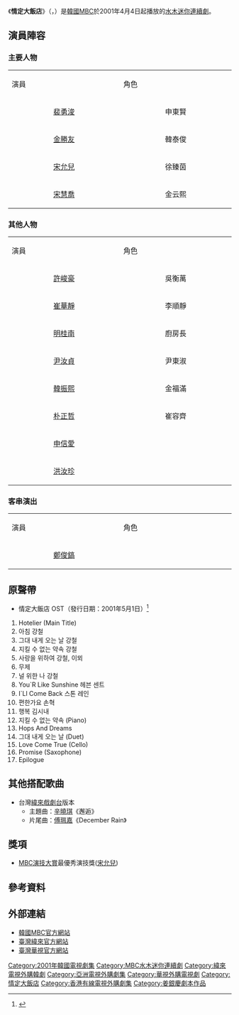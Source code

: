 {{Otheruses|subject=韓國電視劇|other=其它含义|情定大饭店 (消歧义)}}
{{Infobox Television
| show_name            = 情定大飯店
| original_name        = {{lang|ko|호텔리어}}
| image                = [[File:电视剧情定大饭店_2001.jpg|230px]]
| caption              = DVD封面
| show_name_2          = 
| genre                = 
| format               = 
| writer               = [[姜銀慶|姜銀慶]]
| director             = 張容佑
| starring             = [[裴勇浚|裴勇浚]]、[[金勝友|金勝友]]、[[宋玧妸|宋玧妸]]、<br />[[宋慧喬|宋慧喬]]
| slogan               = 
| theme_music_composer = 
| opentheme            = 
| endtheme             = 
| composer             = 
| country              = {{KOR}}
| language             = [[韓語|韓語]]
| num_episodes         = 20
| location             = 
| runtime              = 約60分鐘
| company              = 
| channel              = [[文化廣播_(韓國)|MBC]]
| first_run            = {{KOR}}
| first_aired          = {{Start date|2001|4|4}}
| last_aired           = {{End date|2001|6|7}}
| preceded_by          = 
| followed_by          = 
| related              = 
| website              = http://www.imbc.com/broad/tv/drama/hotel_new/
}}

《'''情定大飯店'''》（{{lang-ko|호텔리어}}，{{lang-en|''Hotelier''}}）是[[韓國|韓國]][[文化廣播_(韓國)|MBC]]於2001年4月4日起播放的[[MBC水木連續劇|水木迷你連續劇]]。

== 演員陣容 ==
=== 主要人物 ===
{|class="wikitable" width="70%"
|- style="background:cornflowerblue; color:white" align=center
| width=12%"|演員|| width=12%"|角色
|-
|<center>[[裴勇浚|裴勇浚]]||<center>申東賢
|-
|<center>[[金勝友|金勝友]]||<center>韓泰俊
|-
|<center>[[宋允兒|宋允兒]]||<center>徐臻茵
|-
|<center>[[宋慧喬|宋慧喬]]||<center>金云熙
|}

=== 其他人物 ===
{|class="wikitable" width="70%"
|- style="background:cornflowerblue; color:white" align=center
| width=12%"|演員|| width=12%"|角色
|-
|<center>[[許峻豪|許峻豪]]||<center>吳衡萬
|-
|<center>[[崔華靜|崔華靜]]||<center>李順靜
|-
|<center>[[明桂南|明桂南]]||<center>廚房長
|-
|<center>[[尹汝貞|尹汝貞]]||<center>尹東淑
|-
|<center>[[韓振熙|韓振熙]]||<center>金福滿
|-
|<center>[[朴正哲|朴正哲]]||<center>崔容齊
|-
|<center>[[申信愛|申信愛]]||
|-
|<center>[[洪汝珍|洪汝珍]]||
|}
=== 客串演出 ===
{|class="wikitable" width="70%"
|- style="background:cornflowerblue; color:white" align=center
| width=12%"|演員|| width=12%"|角色
|-
|<center>[[鄭俊鎬|鄭俊鎬]]||
|}

== 原聲帶 ==
* 情定大飯店 OST（發行日期：2001年5月1日）<ref>{{cite web|title=호텔리어 O.S.T (MBC 미니 시리즈)|url=https://vibe.naver.com/album/22327|website=|date=|access-date=|archive-date=2022-02-28|archive-url=https://web.archive.org/web/20220228012335/https://vibe.naver.com/album/22327}}</ref>
#Hotelier (Main Title)
#아침	강철
#그대 내게 오는 날	강철
#지킬 수 없는 약속	강철
#사랑을 위하여	강철, 이뫼
#무제
#널 위한 나	강철
#You`R Like Sunshine	헤븐 센트
#I`Ll Come Back	스톤 레인
#편한가요	손혁
#행복	김시내
#지킬 수 없는 약속 (Piano)
#Hops And Dreams	
#그대 내게 오는 날 (Duet)
#Love Come True (Cello)
#Promise (Saxophone)
#Epilogue

== 其他搭配歌曲 ==
*台灣[[緯來戲劇台|緯來戲劇台]]版本
**主題曲：[[辛曉琪|辛曉琪]]《邂逅》
**片尾曲：[[傅珮嘉|傅珮嘉]]《December Rain》

==獎項==
*[[MBC演技大賞|MBC演技大賞]]最優秀演技獎([[宋允兒|宋允兒]])

== 參考資料 ==
{{reflist}}

== 外部連結 ==
*[http://www.imbc.com/broad/tv/drama/hotel_new/ 韓國MBC官方網站] {{Wayback|url=http://www.imbc.com/broad/tv/drama/hotel_new/ |date=20201231173633 }} {{ko icon}}
*[http://drama.videoland.com.tw/channel/hoterier/ 臺灣緯來官方網站] {{Wayback|url=http://drama.videoland.com.tw/channel/hoterier/ |date=20210111221902 }} {{zh-tw}}
*[https://web.archive.org/web/20020611182930/http://www.cts.com.tw/vlist/2002/2002605130.htm 臺灣華視官方網站]{{zh-tw}}

{{電視節目的變遷
|電視台= {{KOR}} [[文化廣播_(韓國)|MBC]]
|播放檔次= [[MBC水木迷你連續劇|水木劇]]
|節目名稱= 情定大飯店<br/>（2001年4月4日 - 2001年6月7日）
|上一節目= [[美味關係_(韓國電視劇)|美味關係]]<br />（2001年2月7日 - 2001年3月29日）
|下一節目= [[醫家四姊妹|醫家四姊妹]]<br/>（2001年6月13日 - 2001年10月11日）
}}
{{電視節目的變遷
|電視台= {{TWN}} [[緯來戲劇台|緯來戲劇台]]
|播放檔次= 
|節目名稱= 情定大飯店<br/>（2001年 月 日 - 2001年 月 日）
|上一節目= 待查
|下一節目= 待查
}}
{{電視節目的變遷
|電視台= {{TWN}} [[華視主頻|華視主頻]]
|播放檔次= 週日 21:40 - 23:10
|節目名稱= 情定大飯店（第1－13集）<br/>（2002年4月21日 - 2002年7月14日）
|上一節目= [[黑白映畫館|黑白映畫館]]（可米偶像劇）<br/>（2000年3月10日 - 2002年4月14日）
|下一節目= [[MVP情人|MVP情人]]<br/>（2002年7月21日 - 2002年11月17日）
|2播放檔次= 週四 22:00 - 23:30
|2節目名稱= 情定大飯店（第14－17集）<br/>（2002年7月18日 - 2002年8月8日）
|2上一節目= [[社會叢林|社會叢林]]
|2下一節目= [[愛上總經理|愛上總經理]]<br />（2002年8月15日－2003年1月30日）
}}
{{電視節目的變遷
|電視台= {{JAP}} [[神奈川電視台|tvk]]
|播放檔次= 週二 22:00
|節目名稱= 情定大飯店<br/>（2009年10月6日 - 2010年2月16日）
|上一節目= [[我人生最後的緋聞|我人生最後的緋聞]]<br />（2009年6月16日 - 2009年9月29日）
|下一節目= [[愛情殺手吳水晶|愛情殺手吳水晶]]<br/>（2010年2月23日 - 2010年6月8日）
}}
{{MBC水木迷你連續劇}}
{{DEFAULTSORT:Hotelier}}
[[Category:2001年韓國電視劇集|Category:2001年韓國電視劇集]]
[[Category:MBC水木迷你連續劇|Category:MBC水木迷你連續劇]]
[[Category:緯來電視外購韓劇|Category:緯來電視外購韓劇]] 
[[Category:亞洲電視外購劇集|Category:亞洲電視外購劇集]]
[[Category:華視外購電視劇|Category:華視外購電視劇]]
[[Category:情定大飯店|Category:情定大飯店]]
[[Category:香港有線電視外購劇集|Category:香港有線電視外購劇集]]
[[Category:姜銀慶劇本作品|Category:姜銀慶劇本作品]]